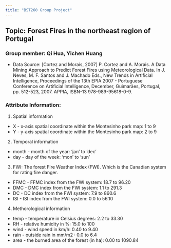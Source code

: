 ```yaml
---
title: "BST260 Group Project"
---
```



## Topic: Forest Fires in the northeast region of Portugal
### Group member: Qi Hua, Yichen Huang

* Data Source: [Cortez and Morais, 2007] P. Cortez and A. Morais. A Data Mining Approach to Predict Forest Fires using Meteorological Data. In J. Neves, M. F. Santos and J. Machado Eds., New Trends in Artificial Intelligence, Proceedings of the 13th EPIA 2007 - Portuguese Conference on Artificial Intelligence, December, Guimarães, Portugal, pp. 512-523, 2007. APPIA, ISBN-13 978-989-95618-0-9.

### Attribute Information:
1. Spatial information
* X - x-axis spatial coordinate within the Montesinho park map: 1 to 9
* Y - y-axis spatial coordinate within the Montesinho park map: 2 to 9

2. Temporal information
* month - month of the year: 'jan' to 'dec'
* day - day of the week: 'mon' to 'sun'

3. FWI: The forest Fire Weather Index (FWI). Which is the Canadian system for rating fire danger.
* FFMC - FFMC index from the FWI system: 18.7 to 96.20
* DMC - DMC index from the FWI system: 1.1 to 291.3
* DC - DC index from the FWI system: 7.9 to 860.6
* ISI - ISI index from the FWI system: 0.0 to 56.10

4. Methorological information
* temp - temperature in Celsius degrees: 2.2 to 33.30
* RH - relative humidity in %: 15.0 to 100
* wind - wind speed in km/h: 0.40 to 9.40
* rain - outside rain in mm/m2 : 0.0 to 6.4
* area - the burned area of the forest (in ha): 0.00 to 1090.84